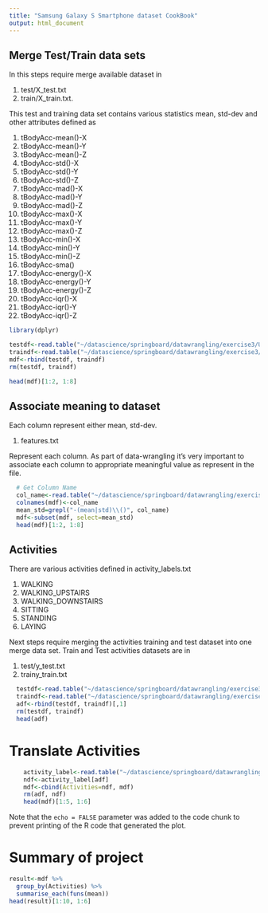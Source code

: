 ```yaml
---
title: "Samsung Galaxy S Smartphone dataset CookBook"
output: html_document
---
```


## Merge Test/Train data sets

In this steps require merge available dataset in

1. test/X_test.txt
2. train/X_train.txt.

This test and training data set contains various statistics mean, std-dev and other attributes defined as 

1. tBodyAcc-mean()-X
2. tBodyAcc-mean()-Y
3. tBodyAcc-mean()-Z
4. tBodyAcc-std()-X
5. tBodyAcc-std()-Y
6. tBodyAcc-std()-Z
7. tBodyAcc-mad()-X
8. tBodyAcc-mad()-Y
9. tBodyAcc-mad()-Z
10. tBodyAcc-max()-X
11. tBodyAcc-max()-Y
12. tBodyAcc-max()-Z
13. tBodyAcc-min()-X
14. tBodyAcc-min()-Y
15. tBodyAcc-min()-Z
16. tBodyAcc-sma()
17. tBodyAcc-energy()-X
18. tBodyAcc-energy()-Y
19. tBodyAcc-energy()-Z
20. tBodyAcc-iqr()-X
21. tBodyAcc-iqr()-Y
22. tBodyAcc-iqr()-Z


```r
library(dplyr)

testdf<-read.table("~/datascience/springboard/datawrangling/exercise3/UCI/test/X_test.txt")
traindf<-read.table("~/datascience/springboard/datawrangling/exercise3/UCI/train/X_train.txt")
mdf<-rbind(testdf, traindf)
rm(testdf, traindf)
```

```r
head(mdf)[1:2, 1:8]
```

## Associate meaning to dataset

Each column represent either mean, std-dev. 

1. features.txt

Represent each column. As part of data-wrangling it's very important to associate each column to appropriate meaningful value as represent in the file.

```r
  # Get Column Name
  col_name<-read.table("~/datascience/springboard/datawrangling/exercise3/UCI/features.txt")[,2]
  colnames(mdf)<-col_name
  mean_std=grepl("-(mean|std)\\()", col_name)
  mdf<-subset(mdf, select=mean_std)
  head(mdf)[1:2, 1:8]
```

## Activities

There are various activities defined in activity_labels.txt

1. WALKING
2. WALKING_UPSTAIRS
3. WALKING_DOWNSTAIRS
4. SITTING
5. STANDING
6. LAYING

Next steps require merging the activities training and test dataset into one merge data set.
Train and Test activities datasets are in

1. test/y_test.txt
2. trainy_train.txt

```r
  testdf<-read.table("~/datascience/springboard/datawrangling/exercise3/UCI/test/y_test.txt")
  traindf<-read.table("~/datascience/springboard/datawrangling/exercise3/UCI/train/y_train.txt")
  adf<-rbind(testdf, traindf)[,1]
  rm(testdf, traindf)
  head(adf)
```

# Translate Activities

```r
    activity_label<-read.table("~/datascience/springboard/datawrangling/exercise3/UCI/activity_labels.txt")[,2]
    ndf<-activity_label[adf]
    mdf<-cbind(Activities=ndf, mdf)
    rm(adf, ndf)
    head(mdf)[1:5, 1:6]
```

Note that the `echo = FALSE` parameter was added to the code chunk to prevent printing of the R code that generated the plot.

# Summary of project

```r
result<-mdf %>%
  group_by(Activities) %>%
  summarise_each(funs(mean))
head(result)[1:10, 1:6]
```

